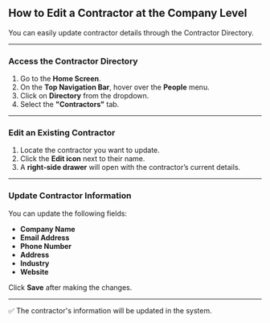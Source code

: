 ## **How to Edit a Contractor at the Company Level**

You can easily update contractor details through the Contractor Directory.

---

### **Access the Contractor Directory**

1. Go to the **Home Screen**.
2. On the **Top Navigation Bar**, hover over the **People** menu.
3. Click on **Directory** from the dropdown.
4. Select the **"Contractors"** tab.

---

### **Edit an Existing Contractor**

1. Locate the contractor you want to update.
2. Click the **Edit icon** next to their name.
3. A **right-side drawer** will open with the contractor’s current details.

---

### **Update Contractor Information**

You can update the following fields:

- **Company Name**
- **Email Address**
- **Phone Number**
- **Address**
- **Industry**
- **Website**

Click **Save** after making the changes.

---

✅ The contractor's information will be updated in the system.
